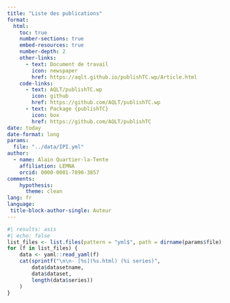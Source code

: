 ```yaml
---
title: "Liste des publications"
format: 
  html:
    toc: true
    number-sections: true
    embed-resources: true
    number-depth: 2
    other-links:
      - text: Document de travail
        icon: newspaper
        href: https://aqlt.github.io/publishTC.wp/Article.html
    code-links:
      - text: AQLT/publishTC.wp
        icon: github
        href: https://github.com/AQLT/publishTC.wp
      - text: Package {publishTC}
        icon: box
        href: https://github.com/AQLT/publishTC
date: today
date-format: long
params:
  file: "../data/IPI.yml"
author:
  - name: Alain Quartier-la-Tente 
    affiliation: LEMNA
    orcid: 0000-0001-7890-3857
comments: 
    hypothesis:
      theme: clean
lang: fr
language:
 title-block-author-single: Auteur
---
```




```r
#| results: asis
#| echo: false
list_files <- list.files(pattern = "yml$", path = dirname(params$file), full.names = TRUE)
for (f in list_files) {
    data <- yaml::read_yaml(f)
    cat(sprintf("\n\n- [%s](%s.html) (%i series)",
        data$datasetname,
        data$dataset,
        length(data$series))
    )
}
```
